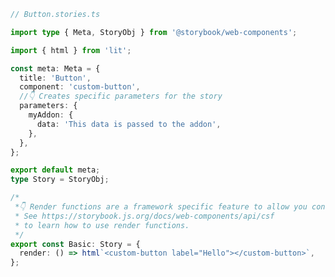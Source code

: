 ```ts
// Button.stories.ts

import type { Meta, StoryObj } from '@storybook/web-components';

import { html } from 'lit';

const meta: Meta = {
  title: 'Button',
  component: 'custom-button',
  //👇 Creates specific parameters for the story
  parameters: {
    myAddon: {
      data: 'This data is passed to the addon',
    },
  },
};

export default meta;
type Story = StoryObj;

/*
 *👇 Render functions are a framework specific feature to allow you control on how the component renders.
 * See https://storybook.js.org/docs/web-components/api/csf
 * to learn how to use render functions.
 */
export const Basic: Story = {
  render: () => html`<custom-button label="Hello"></custom-button>`,
};
```
